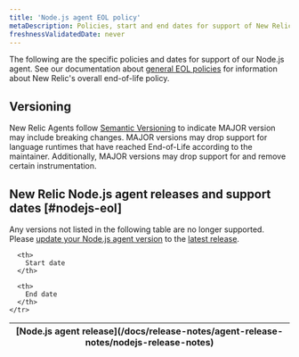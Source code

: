 ```yaml
---
title: 'Node.js agent EOL policy'
metaDescription: Policies, start and end dates for support of New Relic Node.js agent releases.
freshnessValidatedDate: never
---
```


The following are the specific policies and dates for support of our Node.js agent. See our documentation about [general EOL policies](/docs/licenses/end-of-life/notification-changes-new-relic-saas-features-distributed-software/) for information about New Relic's overall end-of-life policy.

## Versioning

New Relic Agents follow [Semantic Versioning](https://semver.org/) to indicate MAJOR version may include breaking changes. MAJOR versions may drop support for language runtimes that have reached End-of-Life according to the maintainer. Additionally, MAJOR versions may drop support for and remove certain instrumentation.

## New Relic Node.js agent releases and support dates [#nodejs-eol]

Any versions not listed in the following table are no longer supported. Please [update your Node.js agent version](/docs/apm/agents/nodejs-agent/installation-configuration/update-nodejs-agent) to the [latest release](/docs/release-notes/agent-release-notes/nodejs-release-notes).

<table>
  <thead>
    <tr>
      <th>
        [Node.js agent release](/docs/release-notes/agent-release-notes/nodejs-release-notes)
      </th>

      <th>
        Start date
      </th>

      <th>
        End date
      </th>
    </tr>
  </thead>

  <EolPage agent="nodejs"/>
</table>
